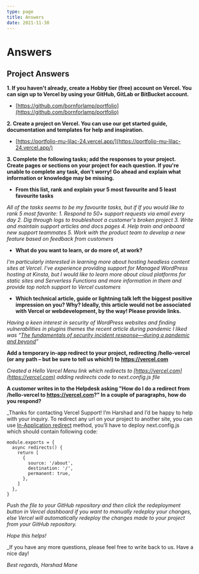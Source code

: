 ```yaml
---
type: page
title: Answers
date: 2021-11-30
---
```


# Answers

## Project Answers

**1. If you haven't already, create a Hobby tier (free) account on Vercel. You can sign up to Vercel by using your GitHub, GitLab or BitBucket account.**
- [https://github.com/bornforlamp/portfolio](https://github.com/bornforlamp/portfolio)

**2. Create a project on Vercel. You can use our get started guide, documentation and templates for help and inspiration.**
- [https://portfolio-mu-lilac-24.vercel.app/](https://portfolio-mu-lilac-24.vercel.app/)

**3. Complete the following tasks; add the responses to your project. Create pages or sections on your project for each question. If you're unable to complete any task, don't worry! Go ahead and explain what information or knowledge may be missing.**

- **From this list, rank and explain your 5 most favourite and 5 least favourite tasks**

_All of the tasks seems to be my favourite tasks, but if If you would like to rank 5 most favorite:_
_1. Respond to 50+ support requests via email every day_
_2. Dig through logs to troubleshoot a customer's broken project_ 
_3. Write and maintain support articles and docs pages_
_4. Help train and onboard new support teammates_
_5. Work with the product team to develop a new feature based on feedback from customers_

- **What do you want to learn, or do more of, at work?**

_I'm particularly interested in learning more about hosting headless content sites at Vercel. I've experience providing support for Managed WordPress hosting at Kinsta, but I would like to learn more about cloud platforms for static sites and Serverless Functions and more information in them and provide top notch support to Vercel customers_

- **Which technical article, guide or lightning talk left the biggest positive impression on you? Why? Ideally, this article would not be associated with Vercel or webdevelopment, by the way! Please provide links.**

_Having a keen interest in security of WordPress websites and finding vulnerabilities in plugins themes the recent article during pandemic I liked was “[The fundamentals of security incident response—during a pandemic and beyond](https://www.hpe.com/us/en/insights/articles/the-fundamentals-of-security-incident-response-2008.html?jumpid=em_xim62bdg7q_aid-520023745%22%20%5Ct%20%22_blank)”_

**Add a temporary in-app redirect to your project, redirecting /hello-vercel (or any path – but be sure to tell us which!) to https://vercel.com**

_Created a Hello Vercel Menu link which redirects to [https://vercel.com](https://vercel.com) adding redirects code to next.config.js file_

**A customer writes in to the Helpdesk asking "How do I do a redirect from /hello-vercel to https://vercel.com?" In a couple of paragraphs, how do you respond?**

_Thanks for contacting Vercel Support! I’m Harshad and I’d be happy to help with your inquiry.
To redirect any url on your project to another site, you can use [In-Application redirect](https://vercel.com/support/articles/does-vercel-support-permanent-redirects?query=redire#in-application-redirects) method, you’ll have to deploy next.config.js which should contain following code:

```
module.exports = {
  async redirects() {
    return [
      {
        source: '/about',
        destination: '/',
        permanent: true,
      },
    ]
  },
}
```
_Push the file to your GitHub repository and then click the redeployment button in Vercel dashboard if you want to manually redeploy your changes, else Vercel will
automatically redeploy the changes made to your project from your GitHub repository._

_Hope this helps!_

_If you have any more questions, please feel free to write back to us. Have a nice day!

_Best regards,_
_Harshad Mane_




